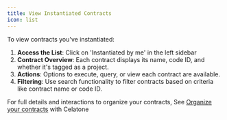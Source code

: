 ```yaml
---
title: View Instantiated Contracts
icon: list
---
```


To view contracts you've instantiated:

1. **Access the List**: Click on 'Instantiated by me' in the left sidebar
2. **Contract Overview**: Each contract displays its name, code ID, and whether it's tagged as a project.
3. **Actions**: Options to execute, query, or view each contract are available.
4. **Filtering**: Use search functionality to filter contracts based on criteria like contract name or code ID.

For full details and interactions to organize your contracts, See [Organize your contracts](https://docs.alleslabs.com/user-guide/cosmwasm/contract/organize) with Celatone
